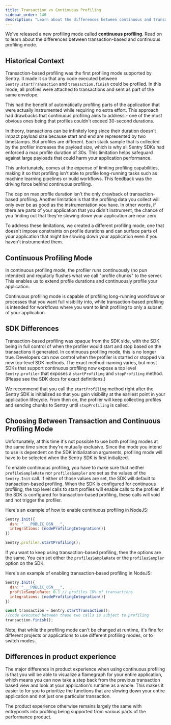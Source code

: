 ```yaml
---
title: Transaction vs Continuous Profiling
sidebar_order: 140
description: "Learn about the differences between continuous and transaction-based profiling."
---
```


We've released a new profiling mode called **continuous profiling**. Read on to learn about the differences between transaction-based and continuous profiling mode. 


## Historical Context

Transaction-based profiling was the first profiling mode supported by Sentry. It made it so that any code executed between `Sentry.startTransaction` and `transaction.finish` could be profiled. In this mode, all profiles were attached to transactions and sent as part of the same envelope. 

This had the benefit of automatically profiling parts of the application that were actually instrumented while requiring no extra effort. This approach had drawbacks that continuous profiling aims to address - one of the most obvious ones being that profiles couldn't exceed 30-second durations.

In theory, transactions can be infinitely long since their duration doesn't impact payload size because start and end are represented by two timestamps. But profiles are different. Each stack sample that is collected by the profiler increases the payload size, which is why all Sentry SDKs had enforced a max profile duration of 30s. This limitation helps safeguard against large payloads that could harm your application performance. 

This unfortunately, comes at the expense of limiting profiling capabilities, making it so that profiling isn't able to profile long-running tasks such as machine learning pipelines or build workflows. This feedback was the driving force behind continuous profiling.

The cap on max profile duration isn't the only drawback of transaction-based profiling. Another limitation is that the profiling data you collect will only ever be as good as the instrumentation you have. In other words, if there are parts of your application that you didn't instrument, the chance of you finding out that they're slowing down your application are near zero.

To address these limitations, we created a different profiling mode, one that doesn't impose constraints on profile durations and can surface parts of your application that might be slowing down your application even if you haven't instrumented them.

## Continuous Profiling Mode

In continuous profiling mode, the profiler runs continuously (no pun intended) and regularly flushes what we call "profile chunks" to the server. This enables us to extend profile durations and continuously profile your application.

Continuous profiling mode is capable of profiling long-running workflows or processes that you want full visibility into, while transaction-based profiling is intended for workflows where you want to limit profiling to only a subset of your application.


## SDK Differences

Transaction-based profiling was opaque from the SDK side, with the SDK being in full control of when the profiler would start and stop based on the transactions it generated. In continuous profiling mode, this is no longer true. Developers can now control when the profiler is started or stopped via new top-level SDK methods. The exact method-naming varies, but most SDKs that support continuous profiling now expose a top level `Sentry.profiler` that exposes a `startProfiling` and `stopProfiling` method. (Please see the SDK docs for exact definitions.)

We recommend that you call the `startProfiling` method right after the Sentry SDK is initialized so that you gain visibility at the earliest point in your application lifecycle. From then on, the profiler will keep collecting profiles and sending chunks to Sentry until `stopProfiling` is called.

## Choosing Between Transaction and Continuous Profiling Mode

Unfortunately, at this time it's not possible to use both profiling modes at the same time since they're mutually exclusive. Since the mode you intend to use is dependent on the SDK initialization arguments, profiling mode will have to be selected when the Sentry SDK is first initialized.

To enable continuous profiling, you have to make sure that neither `profileSampleRate` nor `profilesSampler` are set as the values of the `Sentry.Init` call. If either of those values are set, the SDK will default to transaction-based profiling. When the SDK is configured for continuous profiling, the top level calls to start profiles will enable calls to the profiler. If the SDK is configured for transaction-based profiling, these calls will void and not trigger the profiler.

Here's an example of how to enable continuous profiling in NodeJS:

```javascript
Sentry.Init({
  dsn: "___PUBLIC_DSN___",
  integrations: [nodeProfilingIntegration()]
})

Sentry.profiler.startProfiling();
```

If you want to keep using transaction-based profiling, then the options are the same. You can set either the `profilesSampleRate` or the `profilesSampler` option on the SDK.


Here's an example of enabling transaction-based profiling in NodeJS:

```javascript
Sentry.Init({
  dsn: "___PUBLIC_DSN___",
  profileSampleRate: 0.1 // profiles 10% of transactions
  integrations: [nodeProfilingIntegration()]
})

const transaction = Sentry.startTransaction();
//code executed between these two calls is subject to profiling
transaction.finish();
```

Note, that while the profiling mode can't be changed at runtime, it's fine for different projects or applications to use different profiling modes, or to switch modes.

## Differences in product experience

The major difference in product experience when using continuous profiling is that you will be able to visualize a flamegraph for your entire application, which means you can now take a step back from the previous transaction based view and look at your application's runtime as a whole. This makes it easier to for you to prioritize the functions that are slowing down your entire application and not just one particular transaction.

The product experience otherwise remains largely the same with entrypoints into profiling being supported from various parts of the performance product.
